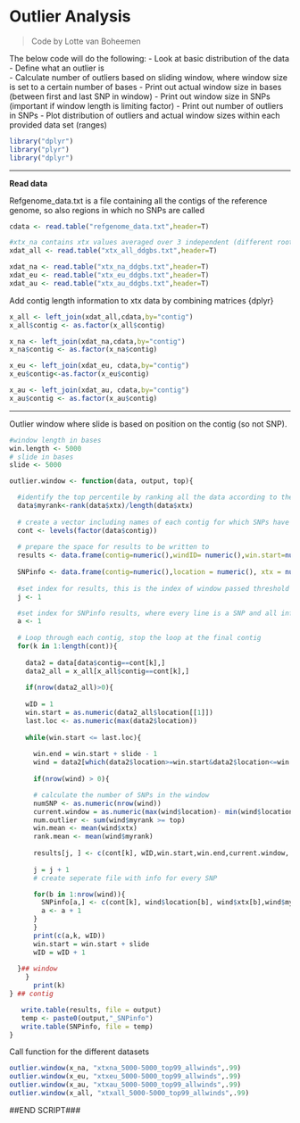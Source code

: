 Outlier Analysis
===

> Code by Lotte van Boheemen

The below code will do the following:
- Look at basic distribution of the data  
- Define what an outlier is  
- Calculate number of outliers based on sliding window, where window size is set to a certain number of bases
- Print out actual window size in bases (between first and last SNP in window)
- Print out window size in SNPs (important if window length is limiting factor)
- Print out number of outliers in SNPs
- Plot distribution of outliers and actual window sizes within each provided data set (ranges)


```r
library("dplyr")
library("plyr")
library("dplyr")
```

---

**Read data**

Refgenome_data.txt is a file containing all the contigs of the reference genome, so also regions in which no SNPs are called
```r
cdata <- read.table("refgenome_data.txt",header=T)

#xtx_na contains xtx values averaged over 3 independent (different root) Bayenv2 runs using .5M iterations, for North-American sampling locations only
xdat_all <- read.table("xtx_all_ddgbs.txt",header=T)

xdat_na <- read.table("xtx_na_ddgbs.txt",header=T)
xdat_eu <- read.table("xtx_eu_ddgbs.txt",header=T)
xdat_au <- read.table("xtx_au_ddgbs.txt",header=T)
```


Add contig length information to xtx data by combining matrices {dplyr}
```r
x_all <- left_join(xdat_all,cdata,by="contig")
x_all$contig <- as.factor(x_all$contig)

x_na <- left_join(xdat_na,cdata,by="contig")
x_na$contig <- as.factor(x_na$contig)

x_eu <- left_join(xdat_eu, cdata,by="contig")
x_eu$contig<-as.factor(x_eu$contig)

x_au <- left_join(xdat_au, cdata,by="contig")
x_au$contig <- as.factor(x_au$contig)
```

---  

Outlier window where slide is based on position on the contig (so not SNP).

```r
#window length in bases
win.length <- 5000
# slide in bases
slide <- 5000

outlier.window <- function(data, output, top){

  #identify the top percentile by ranking all the data according to their percentile ranks
  data$myrank<-rank(data$xtx)/length(data$xtx)
  
  # create a vector including names of each contig for which SNPs have been found
  cont <- levels(factor(data$contig)) 
  
  # prepare the space for results to be written to
  results <- data.frame(contig=numeric(),windID= numeric(),win.start=numeric(),win.end = numeric(), current.window = numeric(), num.SNPs = numeric(), num.outlier = numeric(), win.mean = numeric(), rank.mean= numeric() )
  
  SNPinfo <- data.frame(contig=numeric(),location = numeric(), xtx = numeric(), myrank = numeric (), win.start = numeric(), win.end = numeric())
  
  #set index for results, this is the index of window passed threshold
  j <- 1

  #set index for SNPinfo results, where every line is a SNP and all information
  a <- 1
  
  # Loop through each contig, stop the loop at the final contig
  for(k in 1:length(cont)){
    
    data2 = data[data$contig==cont[k],]
    data2_all = x_all[x_all$contig==cont[k],]
    
    if(nrow(data2_all)>0){
      
    wID = 1 
    win.start = as.numeric(data2_all$location[[1]])
    last.loc <- as.numeric(max(data2$location))
    
    while(win.start <= last.loc){
   
      win.end = win.start + slide - 1
      wind = data2[which(data2$location>=win.start&data2$location<=win.end),]
      
      if(nrow(wind) > 0){

      # calculate the number of SNPs in the window
      numSNP <- as.numeric(nrow(wind))
      current.window = as.numeric(max(wind$location)- min(wind$location))
      num.outlier <- sum(wind$myrank >= top)
      win.mean <- mean(wind$xtx)
      rank.mean <- mean(wind$myrank)
      
      results[j, ] <- c(cont[k], wID,win.start,win.end,current.window, numSNP, num.outlier, win.mean, rank.mean)
      
      j = j + 1
      # create seperate file with info for every SNP

      for(b in 1:nrow(wind)){
        SNPinfo[a,] <- c(cont[k], wind$location[b], wind$xtx[b],wind$myrank[b], win.start, win.end)
        a <- a + 1
      }
      }
      print(c(a,k, wID))
      win.start = win.start + slide
      wID = wID + 1
      
  }## window
    }
      print(k)
} ## contig

   write.table(results, file = output) 
   temp <- paste0(output,"_SNPinfo")
   write.table(SNPinfo, file = temp)
}
```

Call function for the different datasets
```r
outlier.window(x_na, "xtxna_5000-5000_top99_allwinds",.99)
outlier.window(x_eu, "xtxeu_5000-5000_top99_allwinds",.99)
outlier.window(x_au, "xtxau_5000-5000_top99_allwinds",.99)
outlier.window(x_all, "xtxall_5000-5000_top99_allwinds",.99)
```

  
##END SCRIPT###
